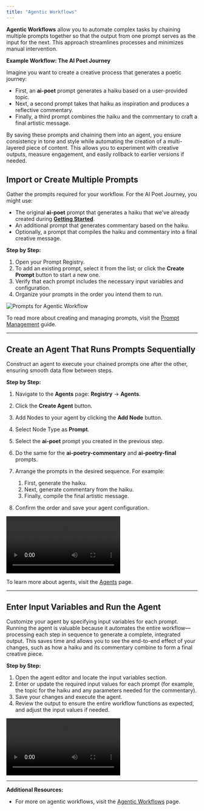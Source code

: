 ```yaml
---
title: "Agentic Workflows"
---
```


**Agentic Workflows** allow you to automate complex tasks by chaining multiple prompts together so that the output from one prompt serves as the input for the next. This approach streamlines processes and minimizes manual intervention.

**Example Workflow: The AI Poet Journey**

Imagine you want to create a creative process that generates a poetic journey:

- First, an **ai-poet** prompt generates a haiku based on a user-provided topic.
- Next, a second prompt takes that haiku as inspiration and produces a reflective commentary.
- Finally, a third prompt combines the haiku and the commentary to craft a final artistic message.

By saving these prompts and chaining them into an agent, you ensure consistency in tone and style while automating the creation of a multi-layered piece of content. This allows you to experiment with creative outputs, measure engagement, and easily rollback to earlier versions if needed.

## Import or Create Multiple Prompts

Gather the prompts required for your workflow. For the AI Poet Journey, you might use:

- The original **ai-poet** prompt that generates a haiku that we've already created during [**Getting Started**](/onboarding-guides/getting-started).
- An additional prompt that generates commentary based on the haiku.
- Optionally, a prompt that compiles the haiku and commentary into a final creative message.

**Step by Step:**

1. Open your Prompt Registry.
2. To add an existing prompt, select it from the list; or click the **Create Prompt** button to start a new one.
3. Verify that each prompt includes the necessary input variables and configuration.
4. Organize your prompts in the order you intend them to run.

<img
  src="./images/prompts.png"
  loading="lazy"
  alt="Prompts for Agentic Workflow"
/>

To read more about creating and managing prompts, visit the [Prompt Management](/onboarding-guides/prompt-management) guide.

---

## Create an Agent That Runs Prompts Sequentially

Construct an agent to execute your chained prompts one after the other, ensuring smooth data flow between steps.

**Step by Step:**

1. Navigate to the **Agents** page: **Registry** -> **Agents**.
2. Click the **Create Agent** button.
3. Add Nodes to your agent by clicking the **Add Node** button.
4. Select Node Type as **Prompt**.
5. Select the **ai-poet** prompt you created in the previous step.
6. Do the same for the **ai-poetry-commentary** and **ai-poetry-final** prompts.
7. Arrange the prompts in the desired sequence. For example:

   1. First, generate the haiku.
   2. Next, generate commentary from the haiku.
   3. Finally, compile the final artistic message.

8. Confirm the order and save your agent configuration.

<video controls>
  <source src="./videos/create-agent.mp4" type="video/mp4" />
</video>

To learn more about agents, visit the [Agents](/why-promptlayer/agents) page.

---

## Enter Input Variables and Run the Agent

Customize your agent by specifying input variables for each prompt. Running the agent is valuable because it automates the entire workflow—processing each step in sequence to generate a complete, integrated output. This saves time and allows you to see the end-to-end effect of your changes, such as how a haiku and its commentary combine to form a final creative piece.

**Step by Step:**

1. Open the agent editor and locate the input variables section.
2. Enter or update the required input values for each prompt (for example, the topic for the haiku and any parameters needed for the commentary).
3. Save your changes and execute the agent.
4. Review the output to ensure the entire workflow functions as expected, and adjust the input values if needed.

<video controls>
  <source src="./videos/run-agent.mp4" type="video/mp4" />
</video>

---

**Additional Resources:**

- For more on agentic workflows, visit the [Agentic Workflows](/why-promptlayer/agents) page.
